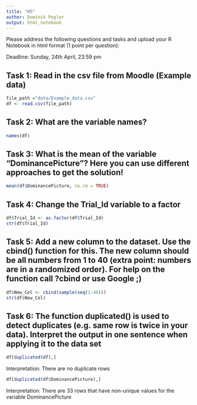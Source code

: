 ```yaml
---
title: "H5"
author: Dominik Pegler
output: html_notebook
---
```


Please address the following questions and tasks and upload your R Notebook in html format (1 point per question):

Deadline: Sunday, 24th April, 23:59 pm

## Task 1: Read in the csv file from Moodle (Example data)

```r
file_path ="data/Example_data.csv"
df <- read.csv(file_path)
```

## Task 2: What are the variable names?
```r
names(df)
```
## Task 3: What is the mean of the variable "DominancePicture"? Here you can use different approaches to get the solution!
```r
mean(df$DominancePicture, na.rm = TRUE)
```

## Task 4: Change the Trial_Id variable to a factor 
```r
df$Trial_Id <- as.factor(df$Trial_Id)
str(df$Trial_Id)
```


## Task 5: Add a new column to the dataset. Use the cbind() function for this. The new column should be all numbers from 1 to 40 (extra point: numbers are in a randomized order). For help on the function call ?cbind or use Google ;)
```r
df$New_Col <- cbind(sample(seq(1:40)))
str(df$New_Col)
```

## Task 6: The function duplicated() is used to detect duplicates (e.g. same row is twice in your data). Interpret the output in one sentence when applying it to the data set

```r
df[duplicated(df),]
```

Interpretation: There are no duplicate rows

```r
df[duplicated(df$DominancePicture),]
```

Interpretation: There are 33 rows that have non-unique values for the variable DominancePicture


